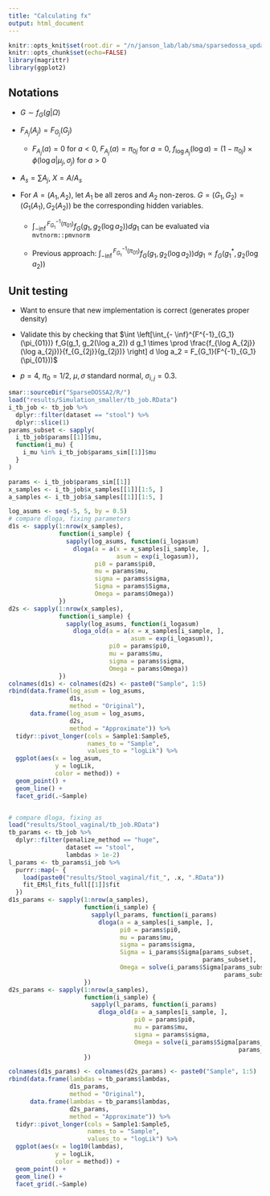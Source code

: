 ```yaml
---
title: "Calculating fx"
output: html_document
---
```


```r
knitr::opts_knit$set(root.dir = "/n/janson_lab/lab/sma/sparsedossa_update/")
knitr::opts_chunk$set(echo=FALSE)
library(magrittr)
library(ggplot2)
```

## Notations

* $G \sim f_G(g | \Omega)$

* $F_{A_j}(A_j) = F_{G_j}(G_j)$
    
    * $F_{A_j}(a) = 0$ for $a < 0$, $F_{A_j}(a) = \pi_{0j}$ for $a = 0$, 
      $f_{\log A_j}(\log a) = (1 - \pi_{0j}) \times 
       \phi(\log a | \mu_j, \sigma_j)$ for $a > 0$
  
* $A_s = \sum A_j$, $X = A / A_s$

* For $A = (A_1, A_2)$, let $A_1$ be all zeros and $A_2$ non-zeros. 
  $G = (G_1, G_2) = (G_1(A_1), G_2(A_2))$ be the corresponding hidden variables.
  \begin{aligned}
    f_X(x) &= \int f_{(X, \log A_s)}(x, \log a_s) d \log a_s \\
           &= \int f_{A_1, \log A_2}(\log a_2) \times \frac{1}{\prod x_{2j}} 
              d \log a_s \\
           &= \int \left[\int_{- \inf}^{F^{-1}_{G_1}(\pi_{01})} 
                              f_G(g_1, g_2(\log a_2)) \times
                              \prod \frac{f_{\log A_{2j}}(\log a_{2j})}{f_{G_{2j}}(g_{2j})} 
                              d g_1\right] 
              \times \frac{1}{\prod x_{2j}} d \log a_s \\
           &= \int \left[\int_{- \inf}^{F^{-1}_{G_1}(\pi_{01})} 
                               f_G(g_1, g_2(\log a_2)) d g_1 \times
                               \prod \frac{f_{\log A{_2j}}(\log a_{2j})}{f_{G_{2j}}(g_{2j})}
                         \right] 
              \times \frac{1}{\prod x_{2j}} d \log a_s
  \end{aligned}
  
    * $\int_{- \inf}^{F^{-1}_{G_1}(\pi_{01})} f_G(g_1, g_2(\log a_2)) d g_1$ can
      be evaluated via `mvtnorm::pmvnorm`
    
    * Previous approach:
      $\int_{- \inf}^{F^{-1}_{G_1}(\pi_{01})} f_G(g_1, g_2(\log a_2)) d g_1 
       \propto f_G(g_1^*, g_2(\log a_2))$
       
## Unit testing

  * Want to ensure that new implementation is correct (generates proper density)
  
  * Validate this by checking that 
    $\int \left[\int_{- \inf}^{F^{-1}_{G_1}(\pi_{01})} 
                               f_G(g_1, g_2(\log a_2)) d g_1 \times
                               \prod \frac{f_{\log A_{2j}}(\log a_{2j})}{f_{G_{2j}}(g_{2j})}
                         \right] d \log a_2 = F_{G_1}(F^{-1}_{G_1}(\pi_{01}))$ 
  * $p = 4$, $\pi_0 = 1/2$, $\mu, \sigma$ standard normal, 
    $\sigma_{i, j} = 0.3$.

```r
smar::sourceDir("SparseDOSSA2/R/")
load("results/Simulation_smaller/tb_job.RData")
i_tb_job <- tb_job %>% 
  dplyr::filter(dataset == "stool") %>% 
  dplyr::slice(1)
params_subset <- sapply(
  i_tb_job$params[[1]]$mu,
  function(i_mu) {
    i_mu %in% i_tb_job$params_sim[[1]]$mu
  }
)

params <- i_tb_job$params_sim[[1]]
x_samples <- i_tb_job$x_samples[[1]][1:5, ]
a_samples <- i_tb_job$a_samples[[1]][1:5, ]

log_asums <- seq(-5, 5, by = 0.5)
# compare dloga, fixing parameters
d1s <- sapply(1:nrow(x_samples),
              function(i_sample) {
                sapply(log_asums, function(i_logasum)
                  dloga(a = a(x = x_samples[i_sample, ],
                              asum = exp(i_logasum)),
                        pi0 = params$pi0, 
                        mu = params$mu,
                        sigma = params$sigma,
                        Sigma = params$Sigma,
                        Omega = params$Omega)) 
              })
d2s <- sapply(1:nrow(x_samples),
              function(i_sample) {
                sapply(log_asums, function(i_logasum)
                  dloga_old(a = a(x = x_samples[i_sample, ],
                                  asum = exp(i_logasum)),
                            pi0 = params$pi0, 
                            mu = params$mu,
                            sigma = params$sigma,
                            Omega = params$Omega))
              })
colnames(d1s) <- colnames(d2s) <- paste0("Sample", 1:5)
rbind(data.frame(log_asum = log_asums,
                 d1s,
                 method = "Original"),
      data.frame(log_asum = log_asums,
                 d2s,
                 method = "Approximate")) %>% 
  tidyr::pivot_longer(cols = Sample1:Sample5,
                      names_to = "Sample",
                      values_to = "logLik") %>% 
  ggplot(aes(x = log_asum,
             y = logLik,
             color = method)) +
  geom_point() +
  geom_line() +
  facet_grid(.~Sample)


# compare dloga, fixing as
load("results/Stool_vaginal/tb_job.RData")
tb_params <- tb_job %>% 
  dplyr::filter(penalize_method == "huge",
                dataset == "stool",
                lambdas > 1e-2)
l_params <- tb_params$i_job %>% 
  purrr::map(~ {
    load(paste0("results/Stool_vaginal/fit_", .x, ".RData"))
    fit_EM$l_fits_full[[1]]$fit
  })
d1s_params <- sapply(1:nrow(a_samples),
                     function(i_sample) {
                       sapply(l_params, function(i_params)
                         dloga(a = a_samples[i_sample, ],
                               pi0 = params$pi0, 
                               mu = params$mu,
                               sigma = params$sigma,
                               Sigma = i_params$Sigma[params_subset, 
                                                      params_subset],
                               Omega = solve(i_params$Sigma[params_subset, 
                                                            params_subset]))) 
                     })
d2s_params <- sapply(1:nrow(a_samples),
                     function(i_sample) {
                       sapply(l_params, function(i_params)
                         dloga_old(a = a_samples[i_sample, ],
                                   pi0 = params$pi0, 
                                   mu = params$mu,
                                   sigma = params$sigma,
                                   Omega = solve(i_params$Sigma[params_subset, 
                                                                params_subset])))
                     })

colnames(d1s_params) <- colnames(d2s_params) <- paste0("Sample", 1:5)
rbind(data.frame(lambdas = tb_params$lambdas,
                 d1s_params,
                 method = "Original"),
      data.frame(lambdas = tb_params$lambdas,
                 d2s_params,
                 method = "Approximate")) %>% 
  tidyr::pivot_longer(cols = Sample1:Sample5,
                      names_to = "Sample",
                      values_to = "logLik") %>% 
  ggplot(aes(x = log10(lambdas),
             y = logLik,
             color = method)) +
  geom_point() +
  geom_line() +
  facet_grid(.~Sample)
```